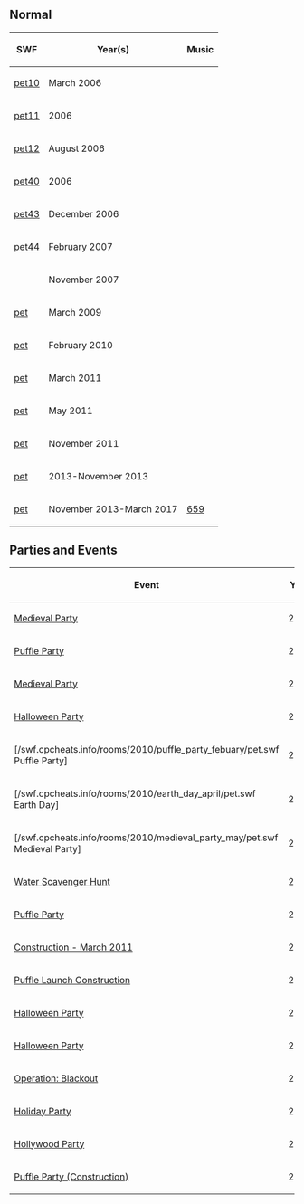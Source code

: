 
{{NeedSWFs}}

==Normal==
<center>
{|class="wikitable" border="1"
!SWF!!Year(s)!!Music
|-
|[[Media:ArtworkRoomsPet10.swf|pet10]]||March 2006||{{n/a}}
|-
|[[Media:ArtworkRoomsPet11.swf|pet11]]||2006||{{n/a}}
|-
|[[Media:ArtworkRoomsPet12.swf|pet12]]||August 2006||{{n/a}}
|-
|[[Media:ArtworkRoomsPet40.swf|pet40]]||2006||{{n/a}}
|-
|[[Media:ArtworkRoomsPet43.swf|pet43]]||December 2006||{{n/a}}
|-
|[[Media:ArtworkRoomsPet44.swf|pet44]]||February 2007||{{n/a}}
|-
|{{n/a|pet}}||November 2007||{{n/a}}
|-
|[[Media:RoomsPet_4.swf|pet]]||March 2009||{{n/a}}
|-
|[[Media:RoomsPet-Early2011.swf|pet]]||February 2010||{{n/a}}
|-
|[[Media:RoomsPet_5.swf|pet]]||March 2011||{{n/a}}
|-
|[[Media:RoomsPet_6.swf|pet]]||May 2011||{{n/a}}
|-
|[[Media:RoomsPet_7.swf|pet]]||November 2011||{{n/a}}
|-
|[[Media:RoomsPet-PuffleParty2013.swf|pet]]||2013-November 2013||{{n/a}}
|-
|[[Media:RoomsPet-May2015.swf|pet]]||November 2013-March 2017||[[Media:Music659.swf|659]]
|}
</center>

==Parties and Events==
<center>
{|class="wikitable" border="1"
!Event
!Year
|-
|[[Media:Rooms0516Pet50.swf|Medieval Party]]||2008
|-
|[[Media:PuffleParty2009-0220pet.swf|Puffle Party]]||2009
|-
|[[Media:Rooms0508Pet.swf|Medieval Party]]||2009
|-
|[[Media:HalloweenParty2009RoomsPet.swf|Halloween Party]]||2009
|-
|[/swf.cpcheats.info/rooms/2010/puffle_party_febuary/pet.swf Puffle Party]||2010
|-
|[/swf.cpcheats.info/rooms/2010/earth_day_april/pet.swf Earth Day]||2010
|-
|[/swf.cpcheats.info/rooms/2010/medieval_party_may/pet.swf Medieval Party]||2010
|-
|[[Media:WaterHuntPet.swf|Water Scavenger Hunt]]||2010
|-
|[[Media:PuffleParty2011Pet.swf|Puffle Party]]||2011
|-
|[[Media:PetConstructionMar2011.swf|Construction - March 2011]]||2011
|-
|[[Media:Mar07.2011Pet.swf|Puffle Launch Construction]]||2011
|-
|[[Media:HalloweenParty2011Pet.swf|Halloween Party]]||2011
|-
|[[Media:HalloweenParty2012Pet.swf|Halloween Party]]||2012
|-
|[[Media:BlackoutPet.swf|Operation: Blackout]]||2012
|-
|[[Media:HolidayParty2012Pet.swf|Holiday Party]]||2012
|-
|[[Media:HollywoodPartyRoomsPet.swf|Hollywood Party]]||2013
|-
|[[Media:PuffleParty2013Construction-Pet.swf|Puffle Party (Construction)]]||2013
|}
</center>

{{Places}}